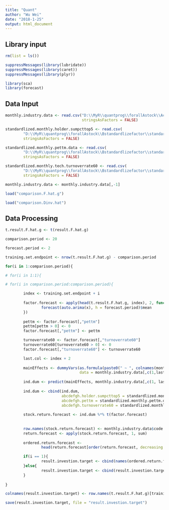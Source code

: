 ```yaml
---
title: "Quant"
author: "Wu Wei"
date: "2018-1-25"
output: html_document
---
```




## Library input
```r
rm(list = ls())

suppressMessages(library(lubridate))
suppressMessages(library(caret))
suppressMessages(library(plyr))

library(sca)
library(forecast)

```

## Data Input

```r

monthly.industry.data <- read.csv("D:\\MyR\\quantprog\\forallAstock\\Acollectdata\\monthly.industry.data.csv", 
                                  stringsAsFactors = FALSE)

standardlized.monthly.holder.sumpcttop5 <- read.csv(
        "D:\\MyR\\quantprog\\forallAstock\\Bstandardlizefactor\\standardlized.monthly.holder.sumpcttop5.csv", 
        stringsAsFactors = FALSE)

standardlized.monthly.pettm.data <- read.csv(
        "D:\\MyR\\quantprog\\forallAstock\\Bstandardlizefactor\\standardlized.monthly.pettm.data.csv", 
        stringsAsFactors = FALSE)

standardlized.monthly.tech.turnoverrate60 <- read.csv(
        "D:\\MyR\\quantprog\\forallAstock\\Bstandardlizefactor\\standardlized.monthly.tech.turnoverrate60.csv", 
        stringsAsFactors = FALSE)

```

```r
monthly.industry.data <- monthly.industry.data[,-1]

```

```r
load("comparison.F.hat.g")

load("comparison.Dinv.hat")
```



## Data Processing

```r
t.result.F.hat.g <- t(result.F.hat.g)

```

```r
comparison.period <- 20

forecast.period <- 2

training.set.endpoint <- nrow(t.result.F.hat.g) - comparison.period

```


```r

for(i in 1:comparison.period){

# for(i in 1:1){

# for(i in comparison.period:comparison.period){

        index <- training.set.endpoint + i
                
        factor.forecast <- apply(head(t.result.F.hat.g, index), 2, function(x) {
                forecast(auto.arima(x), h = forecast.period)$mean
        })
        
        pettm <- factor.forecast[,"pettm"]
        pettm[pettm > 0] <- 0
        factor.forecast[,"pettm"] <- pettm

        turnoverrate60 <- factor.forecast[,"turnoverrate60"]
        turnoverrate60[turnoverrate60 > 0] <- 0
        factor.forecast[,"turnoverrate60"] <- turnoverrate60

        last.col <- index + 2
        
        mainEffects <- dummyVars(as.formula(paste0(" ~ ", colnames(monthly.industry.data)[last.col])),
                                 data = monthly.industry.data[,c(1,last.col)])
        
        ind.dum <- predict(mainEffects, monthly.industry.data[,c(1, last.col)])
        
        ind.dum <- cbind(ind.dum,
                         abcdefgh.holder.sumpcttop5 = standardlized.monthly.holder.sumpcttop5[,last.col],
                         abcdefgh.pettm = standardlized.monthly.pettm.data[,last.col],
                         abcdefgh.turnoverrate60 = standardlized.monthly.tech.turnoverrate60[,last.col])
        
        stock.return.forecast <- ind.dum %*% t(factor.forecast)
        
        
        row.names(stock.return.forecast) <- monthly.industry.data$code
        return.forecast <- apply(stock.return.forecast, 1, sum)
        
        ordered.return.forecast <- 
                head(return.forecast[order(return.forecast, decreasing = TRUE)],20)        

        if(i == 1){
                result.investion.target <- cbind(names(ordered.return.forecast))
        }else{
                result.investion.target <- cbind(result.investion.target, names(ordered.return.forecast))
        }
        
}

```

```r
colnames(result.investion.target) <- row.names(t.result.F.hat.g)[training.set.endpoint + (1:comparison.period)]


```

```r
save(result.investion.target, file = "result.investion.target")
```

